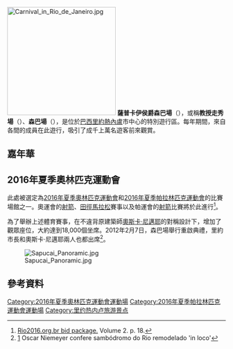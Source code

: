 [[Image:Carnival_in_Rio_de_Janeiro.jpg|250px]]
'''薩普卡伊侯爵森巴場'''（{{lang-pt|'''Sambódromo da Marquês de Sapucaí'''}}），或稱'''{{link-en|達西·里貝羅|Darcy Ribeiro}}教授走秀場'''（{{lang|pt|'''Passarela Professor Darcy Ribeiro'''}}）、'''森巴場'''（{{lang|pt|'''Sambódromo'''}}），是位於[[巴西|巴西]][[里約熱內盧|里約熱內盧]]市中心的特別遊行區。每年{{link-en|里約嘉年華|Rio Carnival}}期間，來自各間{{link-en|森巴學校|Samba school}}的成員在此遊行，吸引了成千上萬名遊客前來觀賞。

== 嘉年華 ==

== 2016年夏季奧林匹克運動會 ==
此處被選定為[[2016年夏季奧林匹克運動會|2016年夏季奧林匹克運動會]]和[[2016年夏季帕拉林匹克運動會|2016年夏季帕拉林匹克運動會]]的比賽場館之一。奧運會的[[2016年夏季奧林匹克運動會射箭比賽|射箭]]、[[2016年夏季奧林匹克運動會田徑比賽|田徑馬拉松]]賽事以及帕運會的[[2016年夏季帕拉林匹克運動會射箭比賽|射箭]]比賽將於此進行<ref>[http://www.rio2016.org.br/sumarioexecutivo/sumario/English/Per%20Theme/Volume%202/Theme_09.pdf Rio2016.org.br bid package.] {{webarchive|url=https://web.archive.org/web/20101112204539/http://www.rio2016.org.br/sumarioexecutivo/sumario/English/Per%20Theme/Volume%202/Theme_09.pdf |date=2010-11-12 }} Volume 2. p. 18.</ref>。

為了舉辦上述體育賽事，在不違背原建築師[[奧斯卡·尼邁耶|奧斯卡·尼邁耶]]的對稱設計下，增加了觀眾座位，大約達到18,000個坐席。2012年2月7日，森巴場舉行重啟典禮，里約市長{{link-en|愛德華多·佩斯|Eduardo Paes}}和奧斯卡·尼邁耶兩人也都出席<ref>[http://www.estadao.com.br/noticias/cidades,oscar-niemeyer-confere-sambodromo-do-rio-remodelado-in-loco,833206,0.htm] Oscar Niemeyer confere sambódromo do Rio remodelado 'in loco'</ref>。

[[Image:Sapucai_Panoramic.jpg|center]]

== 參考資料 ==
{{reflist}}

{{coord|22|54|43|S|43|11|47|W|type:landmark|display=title}}

{{2016年夏季奧林匹克運動會比賽場館}}
{{2016年夏季帕拉林匹克運動會比賽場館}}

[[Category:2016年夏季奧林匹克運動會運動場|Category:2016年夏季奧林匹克運動會運動場]]
[[Category:2016年夏季帕拉林匹克運動會運動場|Category:2016年夏季帕拉林匹克運動會運動場]]
[[Category:里约热内卢旅游景点|Category:里约热内卢旅游景点]]